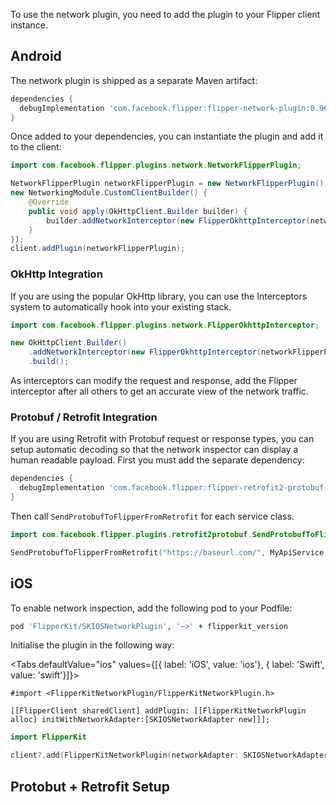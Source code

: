 
To use the network plugin, you need to add the plugin to your Flipper client instance.

## Android

The network plugin is shipped as a separate Maven artifact:

```groovy
dependencies {
  debugImplementation 'com.facebook.flipper:flipper-network-plugin:0.96.1'
}
```

Once added to your dependencies, you can instantiate the plugin and add it to
the client:

```java
import com.facebook.flipper.plugins.network.NetworkFlipperPlugin;

NetworkFlipperPlugin networkFlipperPlugin = new NetworkFlipperPlugin();
new NetworkingModule.CustomClientBuilder() {
    @Override
    public void apply(OkHttpClient.Builder builder) {
        builder.addNetworkInterceptor(new FlipperOkhttpInterceptor(networkFlipperPlugin));
    }
});
client.addPlugin(networkFlipperPlugin);
```

### OkHttp Integration

If you are using the popular OkHttp library, you can use the Interceptors system to automatically hook into your existing stack.

```java
import com.facebook.flipper.plugins.network.FlipperOkhttpInterceptor;

new OkHttpClient.Builder()
    .addNetworkInterceptor(new FlipperOkhttpInterceptor(networkFlipperPlugin))
    .build();
```

As interceptors can modify the request and response, add the Flipper interceptor after all others to get an accurate view of the network traffic.

### Protobuf / Retrofit Integration

If you are using Retrofit with Protobuf request or response types, you can setup automatic decoding so that the network inspector can display a human readable payload. First you must add the separate dependency:

```groovy
dependencies {
  debugImplementation 'com.facebook.flipper:flipper-retrofit2-protobuf-plugin:0.91.2'
}
```

Then call `SendProtobufToFlipperFromRetrofit` for each service class.

```kotlin
import com.facebook.flipper.plugins.retrofit2protobuf.SendProtobufToFlipperFromRetrofit

SendProtobufToFlipperFromRetrofit("https://baseurl.com/", MyApiService::class.java)
```


## iOS

To enable network inspection, add the following pod to your Podfile:

```ruby
pod 'FlipperKit/SKIOSNetworkPlugin', '~>' + flipperkit_version
```

Initialise the plugin in the following way:

<Tabs defaultValue="ios" values={[{ label: 'iOS', value: 'ios'}, { label: 'Swift', value: 'swift'}]}>
<TabItem value="ios">

```objc
#import <FlipperKitNetworkPlugin/FlipperKitNetworkPlugin.h>

[[FlipperClient sharedClient] addPlugin: [[FlipperKitNetworkPlugin alloc] initWithNetworkAdapter:[SKIOSNetworkAdapter new]]];

```

</TabItem>
<TabItem value="swift">

```swift
import FlipperKit

client?.add(FlipperKitNetworkPlugin(networkAdapter: SKIOSNetworkAdapter()))

```

</TabItem>
</Tabs>

## Protobut + Retrofit Setup

<ProtobufRetrofitSetup />
